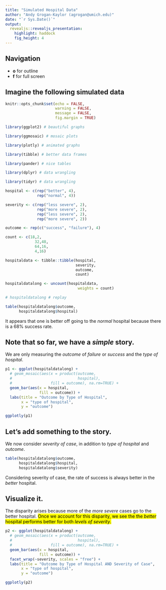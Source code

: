 ```yaml
---
title: "Simulated Hospital Data"
author: "Andy Grogan-Kaylor (agrogan@umich.edu)"
date: "`r Sys.Date()`"
output: 
  revealjs::revealjs_presentation:
    highlight: haddock
    fig_height: 4
---
```


## Navigation

* **o** for outline
* **f** for full screen

## Imagine the following simulated data

```r

knitr::opts_chunk$set(echo = FALSE,
                      warning = FALSE,
                      message = FALSE,
                      fig.margin = TRUE)

```

```r

library(ggplot2) # beautiful graphs

library(ggmosaic) # mosaic plots

library(plotly) # animated graphs

library(tibble) # better data frames

library(pander) # nice tables

library(dplyr) # data wrangling

library(tidyr) # data wrangling

```

```r

hospital <- c(rep("better", 4),
              rep("normal", 4))

severity <- c(rep("less severe", 2),
              rep("more severe", 2),
              rep("less severe", 2),
              rep("more severe", 2))

outcome <- rep(c("success", "failure"), 4)

count <- c(18,2,
             32,48,
             64,16,
             4,16)

hospitaldata <- tibble::tibble(hospital, 
                               severity, 
                               outcome, 
                               count)

hospitaldatalong <- uncount(hospitaldata,
                                weights = count)

# hospitaldatalong # replay

```

```r

table(hospitaldatalong$outcome, 
      hospitaldatalong$hospital)

```

It appears that one is better off going to the *normal* hospital because there is a 68% success rate.

## Note that so far, we have a *simple* story.

We are only measuring the *outcome* of *failure* or *success* and the *type of hospital*.

```r

p1 <- ggplot(hospitaldatalong) + 
  # geom_mosaic(aes(x = product(outcome,
  #                             hospital), 
  #                 fill = outcome), na.rm=TRUE) +
  geom_bar(aes(x = hospital, 
               fill = outcome)) +
  labs(title = "Outcome by Type of Hospital",
       x = "type of hospital",
       y = "outcome")

ggplotly(p1)

```

## Let's add something to the story.

We now consider *severity of case*, in addition to *type of hospital* and *outcome*.

```r

table(hospitaldatalong$outcome, 
      hospitaldatalong$hospital, 
      hospitaldatalong$severity)

```

Considering severity of case, the rate of success is always better in the *better* hospital.

## Visualize it.

The disparity arises because more of the *more severe* cases go to the better hospital. <mark>Once we account for this disparity, we see the the *better* hospital performs better for both *levels of severity*.</mark>

```r

p2 <- ggplot(hospitaldatalong) + 
  # geom_mosaic(aes(x = product(outcome,
  #                             hospital), 
  #                 fill = outcome), na.rm=TRUE) +
  geom_bar(aes(x = hospital, 
               fill = outcome)) +
  facet_wrap(~severity, scales = "free") +
  labs(title = "Outcome by Type of Hospital AND Severity of Case",
       x = "type of hospital",
       y = "outcome")

ggplotly(p2)

```



